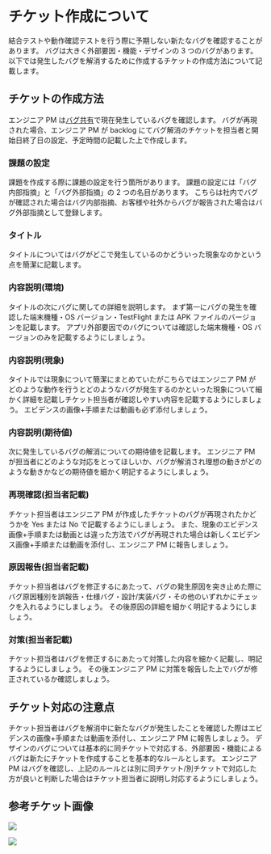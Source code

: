 # チケット作成について

結合テストや動作確認テストを行う際に予期しない新たなバグを確認することがあります。
バグは大きく外部要因・機能・デザインの 3 つのバグがあります。
以下では発生したバグを解消するために作成するチケットの作成方法について記載します。

## チケットの作成方法

エンジニア PM は[バグ共有](https://docs.page/pentagon-tokyo/ptg-quality~issue28/5.%E3%83%86%E3%82%B9%E3%83%88/%E3%83%90%E3%82%B0%E5%85%B1%E6%9C%89)で現在発生しているバグを確認します。
バグが再現された場合、エンジニア PM が backlog にてバグ解消のチケットを担当者と開始日終了日の設定、予定時間の記載した上で作成します。

### 課題の設定

課題を作成する際に課題の設定を行う箇所があります。
課題の設定には「バグ内部指摘」と「バグ外部指摘」の 2 つの名目があります。
こちらは社内でバグが確認された場合はバグ内部指摘、お客様や社外からバグが報告された場合はバグ外部指摘として登録します。

### タイトル

タイトルについてはバグがどこで発生しているのかどういった現象なのかという点を簡潔に記載します。

### 内容説明(環境)

タイトルの次にバグに関しての詳細を説明します。
まず第一にバグの発生を確認した端末機種・OS バージョン・TestFlight または APK ファイルのバージョンを記載します。
アプリ外部要因でのバグについては確認した端末機種・OS バージョンのみを記載するようにしましょう。

### 内容説明(現象)

タイトルでは現象について簡潔にまとめていたがこちらではエンジニア PM がどのような動作を行うとどのようなバグが発生するのかといった現象について細かく詳細を記載しチケット担当者が確認しやすい内容を記載するようにしましょう。
エビデンスの画像+手順または動画も必ず添付しましょう。

### 内容説明(期待値)

次に発生しているバグの解消についての期待値を記載します。
エンジニア PM が担当者にどのような対応をとってほしいか、バグが解消され理想の動きがどのような動きかなどの期待値を細かく明記するようにしましょう。

### 再現確認(担当者記載)

チケット担当者はエンジニア PM が作成したチケットのバグが再現されたかどうかを Yes または No で記載するようにしましょう。
また、現象のエビデンス画像+手順または動画とは違った方法でバグが再現された場合は新しくエビデンス画像+手順または動画を添付し、エンジニア PM に報告しましょう。

### 原因報告(担当者記載)

チケット担当者はバグを修正するにあたって、バグの発生原因を突き止めた際にバグ原因種別を誤報告・仕様バグ・設計/実装バグ・その他のいずれかにチェックを入れるようにしましょう。
その後原因の詳細を細かく明記するようにしましょう。

### 対策(担当者記載)

チケット担当者はバグを修正するにあたって対策した内容を細かく記載し、明記するようにしましょう。
その後エンジニア PM に対策を報告した上でバグが修正されているか確認しましょう。

## チケット対応の注意点

チケット担当者はバグを解消中に新たなバグが発生したことを確認した際はエビデンスの画像+手順または動画を添付し、エンジニア PM に報告しましょう。
デザインのバグについては基本的に同チケットで対応する、外部要因・機能によるバグは新たにチケットを作成することを基本的なルールとします。
エンジニア PM はバグを確認し、上記のルールとは別に同チケット/別チケットで対応した方が良いと判断した場合はチケット担当者に説明し対応するようにしましょう。

## 参考チケット画像
![](/5.テスト/img/2023-08-01-9-32-22.png)

![](/5.テスト/img/2023-08-01-9-32-33.png)